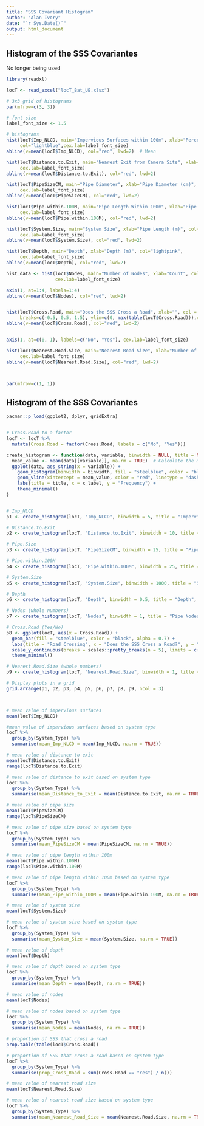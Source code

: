 ---
title: "SSS Covariant Histogram"
author: "Alan Ivory"
date: "`r Sys.Date()`"
output: html_document
---

## Histogram of the SSS Covariantes  
No longer being used
```{r Hist}
library(readxl)

locT <- read_excel("locT_Bat_UE.xlsx")

# 3x3 grid of histograms
par(mfrow=c(3, 3))

# font size
label_font_size <- 1.5

# histograms
hist(locT$Imp_NLCD, main="Impervious Surfaces within 100m", xlab="Percentage (%)", 
     col="lightblue",cex.lab=label_font_size)
abline(v=mean(locT$Imp_NLCD), col="red", lwd=2)  # Mean

hist(locT$Distance.to.Exit, main="Nearest Exit from Camera Site", xlab="Distance (m)", col="lightgreen",
     cex.lab=label_font_size)
abline(v=mean(locT$Distance.to.Exit), col="red", lwd=2)  

hist(locT$PipeSizeCM, main="Pipe Diameter", xlab="Pipe Diameter (cm)", col="lightcoral",
     cex.lab=label_font_size)
abline(v=mean(locT$PipeSizeCM), col="red", lwd=2)  

hist(locT$Pipe.within.100M, main="Pipe Length Within 100m", xlab="Pipe Length (m)", col="lightyellow",
     cex.lab=label_font_size)
abline(v=mean(locT$Pipe.within.100M), col="red", lwd=2)  

hist(locT$System.Size, main="System Size", xlab="Pipe Length (m)", col="lightgoldenrod",
     cex.lab=label_font_size)
abline(v=mean(locT$System.Size), col="red", lwd=2)  

hist(locT$Depth, main="Depth", xlab="Depth (m)", col="lightpink",
     cex.lab=label_font_size)
abline(v=mean(locT$Depth), col="red", lwd=2)  

hist_data <- hist(locT$Nodes, main="Number of Nodes", xlab="Count", col="lightslateblue", breaks=c(0.5, 1.5, 2.5, 3.5, 4.5),
                  cex.lab=label_font_size)

axis(1, at=1:4, labels=1:4)
abline(v=mean(locT$Nodes), col="red", lwd=2)  


hist(locT$Cross.Road, main="Does the SSS Cross a Road", xlab="", col = "lightcyan",
     breaks=c(-0.5, 0.5, 1.5), ylim=c(0, max(table(locT$Cross.Road))),cex.lab=label_font_size, xaxt="n")
abline(v=mean(locT$Cross.Road), col="red", lwd=2)  


axis(1, at=c(0, 1), labels=c("No", "Yes"), cex.lab=label_font_size)

hist(locT$Nearest.Road.Size, main="Nearest Road Size", xlab="Number of Lanes", col="lightgray", breaks=0:4,
     cex.lab=label_font_size)
abline(v=mean(locT$Nearest.Road.Size), col="red", lwd=2)  



par(mfrow=c(1, 1))

```


## Histogram of the SSS Covariantes

```{r HistPlot}
pacman::p_load(ggplot2, dplyr, gridExtra)


# Cross.Road to a factor
locT <- locT %>%
  mutate(Cross.Road = factor(Cross.Road, labels = c("No", "Yes")))

create_histogram <- function(data, variable, binwidth = NULL, title = NULL, x_label = NULL) {
  mean_value <- mean(data[[variable]], na.rm = TRUE)  # Calculate the mean
  ggplot(data, aes_string(x = variable)) +
    geom_histogram(binwidth = binwidth, fill = "steelblue", color = "black", alpha = 0.7) +
    geom_vline(xintercept = mean_value, color = "red", linetype = "dashed", size = 1) +
    labs(title = title, x = x_label, y = "Frequency") +
    theme_minimal()
}


# Imp_NLCD
p1 <- create_histogram(locT, "Imp_NLCD", binwidth = 5, title = "Impervious Surfaces", x_label = "Percentage (%)") + scale_y_continuous(breaks = scales::pretty_breaks(n = 5), limits = c(0, 5))

# Distance.to.Exit
p2 <- create_histogram(locT, "Distance.to.Exit", binwidth = 10, title = "Nearest Exit Distance", x_label = "Distance (m)") + scale_y_continuous(breaks = scales::pretty_breaks(n = 5), limits = c(0, 10))

# Pipe.Size
p3 <- create_histogram(locT, "PipeSizeCM", binwidth = 25, title = "Pipe Size of SSS", x_label = "Pipe Diameter (cm)") + scale_y_continuous(breaks = scales::pretty_breaks(n = 5), limits = c(0, 20))

# Pipe.within.100M
p4 <- create_histogram(locT, "Pipe.within.100M", binwidth = 25, title = "Pipe Length Within 100m", x_label = "Pipe Length (m)") + scale_y_continuous(breaks = scales::pretty_breaks(n = 5), limits = c(0, 5))

# System.Size
p5 <- create_histogram(locT, "System.Size", binwidth = 1000, title = "System Size", x_label = "Pipe Length (m)") + scale_y_continuous(breaks = scales::pretty_breaks(n = 5), limits = c(0, 30))

# Depth
p6 <- create_histogram(locT, "Depth", binwidth = 0.5, title = "Depth", x_label = "Depth (m)") + scale_y_continuous(breaks = scales::pretty_breaks(n = 5), limits = c(0, 10))

# Nodes (whole numbers)
p7 <- create_histogram(locT, "Nodes", binwidth = 1, title = "Pipe Nodes", x_label = "Node Count") + scale_y_continuous(breaks = scales::pretty_breaks(n = 5), limits = c(0, 20))

# Cross.Road (Yes/No)
p8 <- ggplot(locT, aes(x = Cross.Road)) +
  geom_bar(fill = "steelblue", color = "black", alpha = 0.7) +
  labs(title = "Road Crossing", x = "Does the SSS Cross a Road?", y = "Frequency") +
  scale_y_continuous(breaks = scales::pretty_breaks(n = 5), limits = c(0, 30)) +
  theme_minimal()

# Nearest.Road.Size (whole numbers)
p9 <- create_histogram(locT, "Nearest.Road.Size", binwidth = 1, title = "Nearest Road Size", x_label = "Number of Lanes") + scale_y_continuous(breaks = scales::pretty_breaks(n = 5), limits = c(0, 25))

# Display plots in a grid
grid.arrange(p1, p2, p3, p4, p5, p6, p7, p8, p9, ncol = 3)




```

```{r HistValues}
# mean value of impervious surfaces
mean(locT$Imp_NLCD)

#mean value of impervious surfaces based on system type
locT %>%
  group_by(System_Type) %>%
  summarise(mean_Imp_NLCD = mean(Imp_NLCD, na.rm = TRUE))

# mean value of distance to exit
mean(locT$Distance.to.Exit)
range(locT$Distance.to.Exit)

# mean value of distance to exit based on system type
locT %>%
  group_by(System_Type) %>%
  summarise(mean_Distance_to_Exit = mean(Distance.to.Exit, na.rm = TRUE))

# mean value of pipe size
mean(locT$PipeSizeCM)
range(locT$PipeSizeCM)

# mean value of pipe size based on system type
locT %>%
  group_by(System_Type) %>%
  summarise(mean_PipeSizeCM = mean(PipeSizeCM, na.rm = TRUE))

# mean value of pipe length within 100m
mean(locT$Pipe.within.100M)
range(locT$Pipe.within.100M)

# mean value of pipe length within 100m based on system type
locT %>%
  group_by(System_Type) %>%
  summarise(mean_Pipe_within_100M = mean(Pipe.within.100M, na.rm = TRUE))

# mean value of system size
mean(locT$System.Size)

# mean value of system size based on system type
locT %>%
  group_by(System_Type) %>%
  summarise(mean_System_Size = mean(System.Size, na.rm = TRUE))

# mean value of depth
mean(locT$Depth)

# mean value of depth based on system type
locT %>%
  group_by(System_Type) %>%
  summarise(mean_Depth = mean(Depth, na.rm = TRUE))

# mean value of nodes
mean(locT$Nodes)

# mean value of nodes based on system type
locT %>%
  group_by(System_Type) %>%
  summarise(mean_Nodes = mean(Nodes, na.rm = TRUE))

# proportion of SSS that cross a road
prop.table(table(locT$Cross.Road))

# proportion of SSS that cross a road based on system type
locT %>%
  group_by(System_Type) %>%
  summarise(prop_Cross_Road = sum(Cross.Road == "Yes") / n())

# mean value of nearest road size
mean(locT$Nearest.Road.Size)

# mean value of nearest road size based on system type
locT %>%
  group_by(System_Type) %>%
  summarise(mean_Nearest_Road_Size = mean(Nearest.Road.Size, na.rm = TRUE))

```









